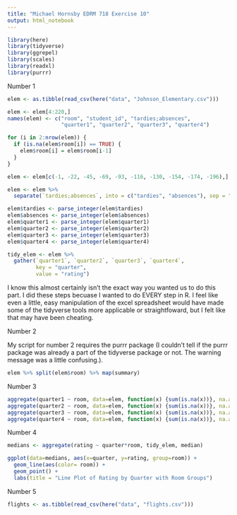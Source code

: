 ---
title: "Michael Hornsby EDRM 718 Exercise 10"
output: html_notebook
---

```{r include=FALSE}
library(here)
library(tidyverse)
library(ggrepel)
library(scales)
library(readxl)
library(purrr)
```

Number 1

```{r include=FALSE}
elem <- as.tibble(read_csv(here("data", "Johnson_Elementary.csv")))

elem <- elem[4:220,]
names(elem) <- c("room", "student_id", "tardies;absences",
                 "quarter1", "quarter2", "quarter3", "quarter4")

for (i in 2:nrow(elem)) {
  if (is.na(elem$room[i]) == TRUE) {
    elem$room[i] = elem$room[i-1]
  }
}

elem <- elem[c(-1, -22, -45, -69, -93, -116, -130, -154, -174, -196),]

elem <- elem %>%
  separate(`tardies;absences`, into = c("tardies", "absences"), sep = ";")

elem$tardies <- parse_integer(elem$tardies)
elem$absences <- parse_integer(elem$absences)
elem$quarter1 <- parse_integer(elem$quarter1)
elem$quarter2 <- parse_integer(elem$quarter2)
elem$quarter3 <- parse_integer(elem$quarter3)
elem$quarter4 <- parse_integer(elem$quarter4)

tidy_elem <- elem %>%
  gather(`quarter1`, `quarter2`, `quarter3`, `quarter4`,
         key = "quarter",
         value = "rating")
```

I know this almost certainly isn't the exact way you wanted us to do this
part.  I did these steps becuase I wanted to do EVERY
step in R.  I feel like even a little, easy manipulation of the excel
spreadsheet would have made some of the tidyverse tools more applicable
or straightfoward, but I felt like that may have been cheating.


Number 2

My script for number 2 requires the purrr package (I couldn't tell if the purrr
package was already a part of the tidyverse package or not.
The warning message was a little confusing.).  

```{r}
elem %>% split(elem$room) %>% map(summary)
```


Number 3

```{r}
aggregate(quarter1 ~ room, data=elem, function(x) {sum(is.na(x))}, na.action = NULL)
aggregate(quarter2 ~ room, data=elem, function(x) {sum(is.na(x))}, na.action = NULL)
aggregate(quarter3 ~ room, data=elem, function(x) {sum(is.na(x))}, na.action = NULL)
aggregate(quarter4 ~ room, data=elem, function(x) {sum(is.na(x))}, na.action = NULL)

```


Number 4

```{r}
medians <- aggregate(rating ~ quarter*room, tidy_elem, median)

ggplot(data=medians, aes(x=quarter, y=rating, group=room)) +
  geom_line(aes(color= room)) +
  geom_point() +
  labs(title = "Line Plot of Rating by Quarter with Room Groups")
```


Number 5

```{r}
flights <- as.tibble(read_csv(here("data", "flights.csv")))
```

